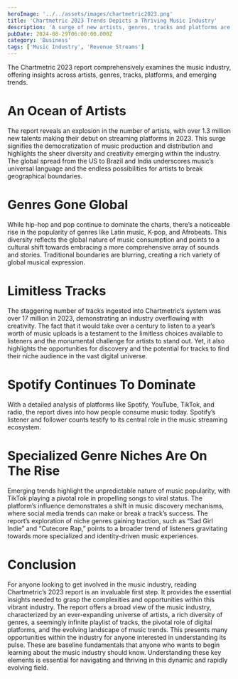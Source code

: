 ```yaml
---
heroImage: '../../assets/images/chartmetric2023.png'
title: 'Chartmetric 2023 Trends Depicts a Thriving Music Industry'
description: 'A surge of new artists, genres, tracks and platforms are evolving music trends.'
pubDate: 2024-08-29T06:00:00.000Z
category: 'Business'
tags: ['Music Industry', 'Revenue Streams']
---
```


The Chartmetric 2023 report comprehensively examines the music industry, offering insights across artists, genres, tracks, platforms, and emerging trends.

# An Ocean of Artists

The report reveals an explosion in the number of artists, with over 1.3 million new talents making their debut on streaming platforms in 2023. This surge signifies the democratization of music production and distribution and highlights the sheer diversity and creativity emerging within the industry. The global spread from the US to Brazil and India underscores music’s universal language and the endless possibilities for artists to break geographical boundaries.

# Genres Gone Global

While hip-hop and pop continue to dominate the charts, there’s a noticeable rise in the popularity of genres like Latin music, K-pop, and Afrobeats. This diversity reflects the global nature of music consumption and points to a cultural shift towards embracing a more comprehensive array of sounds and stories. Traditional boundaries are blurring, creating a rich variety of global musical expression.

# Limitless Tracks

The staggering number of tracks ingested into Chartmetric’s system was over 17 million in 2023, demonstrating an industry overflowing with creativity. The fact that it would take over a century to listen to a year’s worth of music uploads is a testament to the limitless choices available to listeners and the monumental challenge for artists to stand out. Yet, it also highlights the opportunities for discovery and the potential for tracks to find their niche audience in the vast digital universe.

# Spotify Continues To Dominate

With a detailed analysis of platforms like Spotify, YouTube, TikTok, and radio, the report dives into how people consume music today. Spotify’s listener and follower counts testify to its central role in the music streaming ecosystem.

# Specialized Genre Niches Are On The Rise

Emerging trends highlight the unpredictable nature of music popularity, with TikTok playing a pivotal role in propelling songs to viral status. The platform’s influence demonstrates a shift in music discovery mechanisms, where social media trends can make or break a track’s success. The report’s exploration of niche genres gaining traction, such as “Sad Girl Indie” and “Cutecore Rap,” points to a broader trend of listeners gravitating towards more specialized and identity-driven music experiences.

# Conclusion

For anyone looking to get involved in the music industry, reading Chartmetric’s 2023 report is an invaluable first step. It provides the essential insights needed to grasp the complexities and opportunities within this vibrant industry. The report offers a broad view of the music industry, characterized by an ever-expanding universe of artists, a rich diversity of genres, a seemingly infinite playlist of tracks, the pivotal role of digital platforms, and the evolving landscape of music trends. This presents many opportunities within the industry for anyone interested in understanding its pulse. These are baseline fundamentals that anyone who wants to begin learning about the music industry should know. Understanding these key elements is essential for navigating and thriving in this dynamic and rapidly evolving field.
